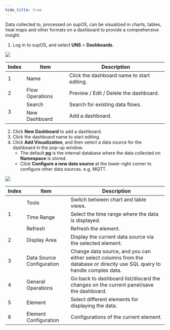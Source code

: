 ```yaml
---
hide_title: true
---
```


Data collected to, processed on supOS, can be visualized in charts, tables, heat maps and other formats on a dashboard to provide a comprehensive insight.

1. Log in to supOS, and select **UNS** > **Dashboards**.

<img src="http://communityimage2.oss-cn-hangzhou.aliyuncs.com/115.png" />

<table>
  <thead>
    <tr>
      <th>Index</th>
      <th>Item</th>
      <th>Description</th>
    </tr>
  </thead>
  <tbody>
    <tr>
      <td rowspan="1">1</td>
      <td>Name</td>
      <td>Click the dashboard name to start editing.</td>
    </tr>
    <tr>
      <td rowspan="1">2</td>
      <td>Flow Operations</td>
      <td>Preview / Edit / Delete the dashboard.</td>
    </tr>
    <tr>
      <td rowspan="2">3</td>
      <td>Search</td>
      <td>Search for existing data flows.</td>
    </tr>
    <tr>
      <td>New Dashboard</td>
      <td>Add a dashboard.</td>
    </tr>
  </tbody>
</table>

2. Click **New Dashboard** to add a dashboard.
3. Click the dashboard name to start editing.
4. Click **Add Visualization**, and then select a data source for the dashboard in the pop-up window.
    - The default **pg** is the internal database where the data  collected on **Namespace** is stored.
    - Click **Configure a new data source** at the lower-right corner to configure other data sources. e.g. MQTT.

<img src="http://communityimage2.oss-cn-hangzhou.aliyuncs.com/116.png" />

<table>
  <thead>
    <tr>
      <th>Index</th>
      <th>Item</th>
      <th>Description</th>
    </tr>
  </thead>
  <tbody>
    <tr>
      <td rowspan="3">1</td>
      <td>Tools</td>
      <td>Switch between chart and table views.</td>
    </tr>
    <tr>
      <td>Time Range</td>
      <td>Select the time range where the data is displayed.</td>
    </tr>
    <tr>
      <td>Refresh</td>
      <td>Refresh the element.</td>
    </tr>
    <tr>
      <td>2</td>
      <td>Display Area</td>
      <td>Display the current data source via the selected element.</td>
    </tr>
    <tr>
      <td>3</td>
      <td>Data Source Configuration</td>
      <td>Change data source, and you can either select columns from the database or directly use SQL query to handle complex data.</td>
    </tr>
    <tr>
      <td>4</td>
      <td>General Operations</td>
      <td>Go back to dashboard list/discard the changes on the current panel/save the dashboard.</td>
    </tr>
    <tr>
      <td>5</td>
      <td>Element</td>
      <td>Select different elements for displaying the data.</td>
    </tr>
    <tr>
      <td>6</td>
      <td>Element Configuration</td>
      <td>Configurations of the current element.</td>
    </tr>
  </tbody>
</table>
